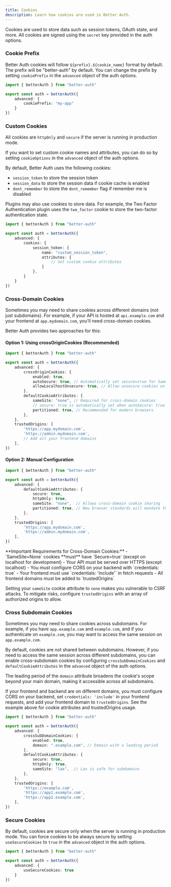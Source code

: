 ```yaml
---
title: Cookies
description: Learn how cookies are used in Better Auth.
---
```


Cookies are used to store data such as session tokens, OAuth state, and more. All cookies are signed using the `secret` key provided in the auth options.

### Cookie Prefix

Better Auth cookies will follow `${prefix}.${cookie_name}` format by default. The prefix will be "better-auth" by default. You can change the prefix by setting `cookiePrefix` in the `advanced` object of the auth options.

```ts title="auth.ts"
import { betterAuth } from "better-auth"

export const auth = betterAuth({
    advanced: {
        cookiePrefix: "my-app"
    }
})
```

### Custom Cookies

All cookies are `httpOnly` and `secure` if the server is running in production mode.

If you want to set custom cookie names and attributes, you can do so by setting `cookieOptions` in the `advanced` object of the auth options.

By default, Better Auth uses the following cookies:

- `session_token` to store the session token
- `session_data` to store the session data if cookie cache is enabled
- `dont_remember` to store the `dont_remember` flag if remember me is disabled

Plugins may also use cookies to store data. For example, the Two Factor Authentication plugin uses the `two_factor` cookie to store the two-factor authentication state.

```ts title="auth.ts"
import { betterAuth } from "better-auth"

export const auth = betterAuth({
    advanced: {
        cookies: {
            session_token: {
                name: "custom_session_token",
                attributes: {
                    // Set custom cookie attributes
                }
            },
        }
    }
})
```

### Cross-Domain Cookies

Sometimes you may need to share cookies across different domains (not just subdomains). For example, if your API is hosted at `api.example.com` and your frontend at `app.mydomain.com`, you'll need cross-domain cookies.

Better Auth provides two approaches for this:

#### Option 1: Using crossOriginCookies (Recommended)

```ts title="auth.ts"
import { betterAuth } from "better-auth"

export const auth = betterAuth({
    advanced: {
        crossOriginCookies: {
            enabled: true,
            autoSecure: true, // Automatically set secure=true for SameSite=None
            allowLocalhostUnsecure: true, // Allow unsecure cookies on localhost for development
        },
        defaultCookieAttributes: {
            sameSite: "none", // Required for cross-domain cookies
            // secure: true is automatically set when autoSecure: true
            partitioned: true, // Recommended for modern browsers
        },
    },
    trustedOrigins: [
        'https://app.mydomain.com',
        'https://admin.mydomain.com',
        // Add all your frontend domains
    ],
})
```

#### Option 2: Manual Configuration

```ts title="auth.ts"
import { betterAuth } from "better-auth"

export const auth = betterAuth({
    advanced: {
        defaultCookieAttributes: {
            secure: true,
            httpOnly: true,
            sameSite: "none",  // Allows cross-domain cookie sharing
            partitioned: true, // New browser standards will mandate this for foreign cookies
        },
    },
    trustedOrigins: [
        'https://app.mydomain.com',
        'https://admin.mydomain.com',
    ],
})
```

<Callout type="warn">
**Important Requirements for Cross-Domain Cookies:**
- `SameSite=None` cookies **must** have `Secure=true` (except on localhost for development)
- Your API must be served over HTTPS (except localhost)
- You must configure CORS on your backend with `credentials: true`
- Your frontend must use `credentials: 'include'` in fetch requests
- All frontend domains must be added to `trustedOrigins`
</Callout>

<Callout type="warn">Setting your `sameSite` cookie attribute to `none` makes you vulnerable to CSRF attacks. To mitigate risks, configure `trustedOrigins` with an array of authorized origins to allow.</Callout>

### Cross Subdomain Cookies

Sometimes you may need to share cookies across subdomains. For example, if you have `app.example.com` and `example.com`, and if you authenticate on `example.com`, you may want to access the same session on `app.example.com`.

By default, cookies are not shared between subdomains. However, if you need to access the same session across different subdomains, you can enable cross-subdomain cookies by configuring `crossSubDomainCookies` and `defaultCookieAttributes` in the `advanced` object of the auth options.

<Callout>The leading period of the `domain` attribute broadens the cookie's scope beyond your main domain, making it accessible across all subdomains.</Callout>

<Callout type="note">
If your frontend and backend are on different domains, you must configure CORS on your backend, set <code>credentials: 'include'</code> in your frontend requests, and add your frontend domain to <code>trustedOrigins</code>. See the example above for cookie attributes and trustedOrigins usage.
</Callout>

```ts title="auth.ts"
import { betterAuth } from "better-auth"

export const auth = betterAuth({
    advanced: {
        crossSubDomainCookies: {
            enabled: true,
            domain: ".example.com", // Domain with a leading period
        },
        defaultCookieAttributes: {
            secure: true,
            httpOnly: true,
            sameSite: "lax",  // Lax is safe for subdomains
        },
    },
    trustedOrigins: [
        'https://example.com',
        'https://app1.example.com',
        'https://app2.example.com',
    ],
})
```

### Secure Cookies

By default, cookies are secure only when the server is running in production mode. You can force cookies to be always secure by setting `useSecureCookies` to `true` in the `advanced` object in the auth options.

```ts title="auth.ts"
import { betterAuth } from "better-auth"

export const auth = betterAuth({
    advanced: {
        useSecureCookies: true
    }
})
```